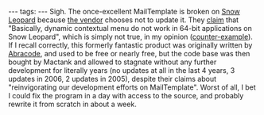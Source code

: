 ---
tags:
---
Sigh. The once-excellent MailTemplate is broken on [[Snow Leopard]] because [http://mailtemplate.mactank.com/ the vendor] chooses not to update it. They [http://blog.mactank.com/2009/12/30/mailtemplate-on-snow-leopard-workaround claim] that "Basically, dynamic contextual menu do not work in 64-bit applications on Snow Leopard", which is simply not true, in my opinion ([http://c-command.com/spamsieve/ counter-example]). If I recall correctly, this formerly fantastic product was originally written by [http://www.abracode.com/ Abracode], and used to be free or nearly free, but the code base was then bought by Mactank and allowed to stagnate without any further development for literally years (no updates at all in the last 4 years, 3 updates in 2006, 2 updates in 2005), despite their claims about "reinvigorating our development efforts on MailTemplate". Worst of all, I bet I could fix the program in a day with access to the source, and probably rewrite it from scratch in about a week.
